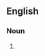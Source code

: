{{also|ballbearings}}

==English==

===Noun===
{{head|en|noun form|head=[[ball]] [[bearing]]s}}

# {{plural of|ball bearing|lang=en}}